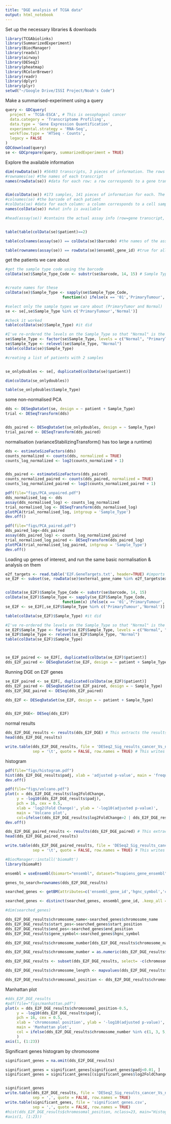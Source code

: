 ```yaml
---
title: "DGE analysis of TCGA data"
output: html_notebook
---
```



Set up the necessary libraries & downloads
```r
library(TCGAbiolinks) 
library(SummarizedExperiment)
library(BiocManager)
library(readxl)
library(airway)
library(DESeq2)
library(pheatmap) 
library(RColorBrewer)
library(readr)
library(dplyr)
library(plyr)
setwd("~/Google Drive/ISSI Project/Noah's Code")
```

Make a summarised-experiment using a query
```r
query <- GDCquery(
  project = 'TCGA-ESCA', # This is oesophageal cancer
  data.category = 'Transcriptome Profiling',
  data.type = 'Gene Expression Quantification',
  experimental.strategy = 'RNA-Seq',
  workflow.type = 'HTSeq - Counts',
  legacy = FALSE
)
GDCdownload(query)
se <- GDCprepare(query, summarizedExperiment = TRUE)

```

Explore the available information
```r
dim(rowData(se)) #56493 transcripts, 3 pieces of information. The rows are the genes, the columns are the information
#rownames(se) #the names of each transcript
names(rowData(se)) #data for each row: a row corresponds to a gene transcript, of which there are around 56,000. Each gene has ensembl_gene_id, external_gene_name, original_ensembl_gene_id


dim(colData(se)) #173 samples, 141 pieces of information for each. The column titles are the rows, and the data about each column titile are the columns of this data frame
#colnames(se) #the barcode of each patient
#colData(se) #data for each column: a column corresponds to a cell sample. Each sample has a lot of data about the patient, etc.
names(colData(se)) #what info is available

#head(assay(se)) #contains the actual assay info (row=gene transcript, column=patient)


table(table(colData(se)$patient)==2)
```

```r
table(colnames(assay(se)) == colData(se)$barcode) #the names of the assay columns (the patient barcodes) are all in the same order as the column data, helpfully

table(rownames(assay(se)) == rowData(se)$ensembl_gene_id) #true for all of these as well
```
get the patients we care about
```r
#get the sample type code using the barcode
colData(se)$Sample_Type_Code <- substr(se$barcode, 14, 15) # Sample Type Code is found in the 14th and 15th characters of the barcode


#create names for these
colData(se)$Sample_Type <- sapply(se$Sample_Type_Code,
                         function(x) ifelse(x == '01','PrimaryTumour', ifelse(x %in% c('10','11'),'Normal','Other')))

#select only the sample types we care about (PrimaryTumor and Normal)
se <- se[,se$Sample_Type %in% c('PrimaryTumour','Normal')] 

#check it worked
table(colData(se)$Sample_Type) #it did
```


```r
#I've re-ordered the levels on the Sample_Type so that "Normal" is the base level. The second line is actually redundant but left it in in case someone wants to chage the order
se$Sample_Type <- factor(se$Sample_Type, levels = c("Normal", "PrimaryTumour"))
se$Sample_Type <- relevel(se$Sample_Type, "Normal")
table(colData(se)$Sample_Type)
```
```r
#creating a list of patients with 2 samples 


se_onlydoubles <- se[, duplicated(colData(se)$patient)]

dim(colData(se_onlydoubles))

table(se_onlydoubles$Sample_Type)
```

some non-normalised PCA
```r
dds <- DESeqDataSet(se, design = ~ patient + Sample_Type)
trial <- DESeqTransform(dds)


dds_paired <- DESeqDataSet(se_onlydoubles, design = ~ Sample_Type)
trial_paired <- DESeqTransform(dds_paired)

```

normalisation (varianceStabilizingTransform() has too large a runtime)
```r
dds <- estimateSizeFactors(dds)
counts_normalized <- counts(dds, normalized = TRUE)
counts_log_normalized <- log2(counts_normalized + 1)


dds_paired <- estimateSizeFactors(dds_paired)
counts_normalized_paired <- counts(dds_paired, normalized = TRUE)
counts_log_normalized_paired <- log2(counts_normalized_paired + 1)
```


```r
pdf(file="figs/PCA_unpaired.pdf")
dds_normalised_log <- dds
assay(dds_normalised_log) <- counts_log_normalized
trial_normalised_log <- DESeqTransform(dds_normalised_log)
plotPCA(trial_normalised_log, intgroup = 'Sample_Type')
dev.off()

pdf(file="figs/PCA_paired.pdf")
dds_paired_log<-dds_paired
assay(dds_paired_log) <- counts_log_normalized_paired
trial_normalised_log_paired <- DESeqTransform(dds_paired_log)
plotPCA(trial_normalised_log_paired, intgroup = 'Sample_Type')
dev.off()
```

Loading up genes of interest, and run the same basic normalisation & analysis on them
```r
e2f_targets <- read.table('E2F.GeneTargets.txt', header=TRUE) #imports a list of target genes
se_E2F <- subset(se, rowData(se)$external_gene_name %in% e2f_targets$external_gene_name)


colData(se_E2F)$Sample_Type_Code <- substr(se$barcode, 14, 15)
colData(se_E2F)$Sample_Type <- sapply(se_E2F$Sample_Type_Code,
                         function(x) ifelse(x == '01','PrimaryTumour', ifelse(x %in% c('10','11'),'Normal','Other')))
se_E2F <- se_E2F[,se_E2F$Sample_Type %in% c('PrimaryTumour','Normal')] 

table(colData(se_E2F)$Sample_Type) #it did

#I've re-ordered the levels on the Sample_Type so that "Normal" is the base level. The second line is actually redundant but left it in in case someone wants to chage the order
se_E2F$Sample_Type <- factor(se_E2F$Sample_Type, levels = c("Normal", "PrimaryTumour"))
se_E2F$Sample_Type <- relevel(se_E2F$Sample_Type, "Normal")
table(colData(se_E2F)$Sample_Type)



se_E2F_paired <- se_E2F[, duplicated(colData(se_E2F)$patient)]
dds_E2F_paired <- DESeqDataSet(se_E2F, design = ~ patient + Sample_Type)

```


Running DGE on E2F genes
```r

se_E2F_paired <- se_E2F[, duplicated(colData(se_E2F)$patient)]
dds_E2F_paired <- DESeqDataSet(se_E2F_paired, design = ~ Sample_Type)
dds_E2F_DGE_paired <- DESeq(dds_E2F_paired)
```

```r
dds_E2F <- DESeqDataSet(se_E2F, design = ~ patient + Sample_Type)


dds_E2F_DGE<- DESeq(dds_E2F)
```
normal results
```r
dds_E2F_DGE_results <- results(dds_E2F_DGE) # This extracts the results from the DESeqDataSet object dds_DGE
head(dds_E2F_DGE_results)

write.table(dds_E2F_DGE_results, file = 'DESeq2_Sig_results_cancer_Vs_normal.txt',
            sep = '\t', quote = FALSE, row.names = TRUE) # This writes the table so you can load it somewhere else
```
histogram
```r
pdf(file="figs/histogram.pdf")
hist(dds_E2F_DGE_results$padj, xlab = 'adjusted p-value', main = 'frequency of p-values', nclass=100)
dev.off()
```
```r
pdf(file="figs/volcano.pdf")
plot(x = dds_E2F_DGE_results$log2FoldChange,
     y = -log10(dds_E2F_DGE_results$padj),
     pch = 16, cex = 0.5,
     xlab = 'log2(Fold Change)', ylab = '-log10(adjusted p-value)',
     main = 'Volcano plot',
     col=ifelse((dds_E2F_DGE_results$log2FoldChange>2 | dds_E2F_DGE_results$log2FoldChange< -2)&dds_E2F_DGE_results$padj<0.01 , "red", "black"))
dev.off()
```


```r
dds_E2F_DGE_paired_results <- results(dds_E2F_DGE_paired) # This extracts the results from the DESeqDataSet object dds_DGE
head(dds_E2F_DGE_paired_results)

write.table(dds_E2F_DGE_paired_results, file = 'DESeq2_Sig_results_cancer_Vs_normal_paired.txt',
            sep = '\t', quote = FALSE, row.names = TRUE) # This writes the table so you can load it somewhere else
```


```r
#BiocManager::install('biomaRt')
library(biomaRt)

ensembl = useEnsembl(biomart="ensembl", dataset="hsapiens_gene_ensembl")
```


```r
genes_to_search=rownames(dds_E2F_DGE_results)

searched_genes <- getBM(attributes=c('ensembl_gene_id','hgnc_symbol','chromosome_name','start_position','end_position'),filters = 'ensembl_gene_id', values = genes_to_search, mart = ensembl)

searched_genes <- distinct(searched_genes, ensembl_gene_id, .keep_all = TRUE)

#dim(searched_genes)

dds_E2F_DGE_results$chromosome_name<-searched_genes$chromosome_name
dds_E2F_DGE_results$start_pos<-searched_genes$start_position
dds_E2F_DGE_results$end_pos<-searched_genes$end_position
dds_E2F_DGE_results$gene_symbol<-searched_genes$hgnc_symbol

dds_E2F_DGE_results$chromosome_number[dds_E2F_DGE_results$chromosome_name=="X"]<-"23"

dds_E2F_DGE_results$chromosome_number = as.numeric(dds_E2F_DGE_results$chromosome_number)

dds_E2F_DGE_results <- subset(dds_E2F_DGE_results, select= -c(chromosome_name, pvalue))

dds_E2F_DGE_results$chromosome_length <- mapvalues(dds_E2F_DGE_results$chromosome_number, from=c(1,2,3,4,5,6,7,8,9,10,11,12,13,14,15,16,17,18,19,20,21,22,23), to =c(248956422, 242193529, 198295559, 190214555, 181538259, 170805979, 159345973, 145138636, 138394717, 133797422, 135086622, 133275309, 114364328, 107043718, 101991189, 90338345, 83257441, 80373285, 58617616, 64444167, 46709983, 50818468, 156040895))

dds_E2F_DGE_results$chromosomal_position <- dds_E2F_DGE_results$chromosome_number + dds_E2F_DGE_results$start_pos/dds_E2F_DGE_results$chromosome_length
```

Manhattan plot
```r
#dds_E2F_DGE_results
#pdf(file="figs/manhattan.pdf")
plot(x = dds_E2F_DGE_results$chromosomal_position-0.5,
     y = -log10(dds_E2F_DGE_results$padj),
     pch = 16, cex = 0.5,
     xlab = 'chromosomal position', ylab = '-log10(adjusted p-value)',
     main = 'Manhattan plot',
     col = ifelse(dds_E2F_DGE_results$chromosome_number %in% c(1, 3, 5, 7, 9, 11, 13, 15, 17, 19, 21, 23), "dark grey", "black")
     )
axis(1, (1:23))


```


Significant genes histogram by chromosome
```r
significant_genes = na.omit(dds_E2F_DGE_results)

significant_genes = significant_genes[significant_genes$padj<0.01, ]
significant_genes = significant_genes[(significant_genes$log2FoldChange<-2 | significant_genes$log2FoldChange>2), ]



```


```r
significant_genes
write.table(dds_E2F_DGE_results, file = 'DESeq2_Sig_results_cancer_Vs_normal.csv',
            sep = ',', quote = FALSE, row.names = TRUE)
write.table(significant_genes, file = 'significant_genes.csv',
            sep = ',', quote = FALSE, row.names = TRUE)
#hist(dds_E2F_DGE_results$chromosomal_position, nclass=23, main="Histogram of Significant Genes")
#axis(1, (1:23))
```

